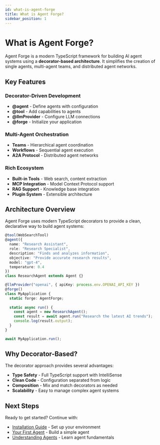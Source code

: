```yaml
---
id: what-is-agent-forge
title: What is Agent Forge?
sidebar_position: 1
---
```


# What is Agent Forge?

Agent Forge is a modern TypeScript framework for building AI agent systems using a **decorator-based architecture**. It simplifies the creation of single agents, multi-agent teams, and distributed agent networks.

## Key Features

### Decorator-Driven Development
- **@agent** - Define agents with configuration
- **@tool** - Add capabilities to agents  
- **@llmProvider** - Configure LLM connections
- **@forge** - Initialize your application

### Multi-Agent Orchestration
- **Teams** - Hierarchical agent coordination
- **Workflows** - Sequential agent execution
- **A2A Protocol** - Distributed agent networks

### Rich Ecosystem
- **Built-in Tools** - Web search, content extraction
- **MCP Integration** - Model Context Protocol support
- **RAG Support** - Knowledge base integration
- **Plugin System** - Extensible architecture

## Architecture Overview

Agent Forge uses modern TypeScript decorators to provide a clean, declarative way to build agent systems:

```typescript
@tool(WebSearchTool)
@agent({
  name: "Research Assistant",
  role: "Research Specialist", 
  description: "Finds and analyzes information",
  objective: "Provide accurate research results",
  model: "gpt-4",
  temperature: 0.4
})
class ResearchAgent extends Agent {}

@llmProvider("openai", { apiKey: process.env.OPENAI_API_KEY })
@forge()
class MyApplication {
  static forge: AgentForge;
  
  static async run() {
    const agent = new ResearchAgent();
    const result = await agent.run("Research the latest AI trends");
    console.log(result.output);
  }
}

await MyApplication.run();
```

## Why Decorator-Based?

The decorator approach provides several advantages:

- **Type Safety** - Full TypeScript support with IntelliSense
- **Clean Code** - Configuration separated from logic  
- **Composition** - Mix and match decorators as needed
- **Scalability** - Easy to manage complex agent systems

## Next Steps

Ready to get started? Continue with:
- [Installation Guide](../installation.mdx) - Set up your environment
- [Your First Agent](../your-first-agent.mdx) - Build a simple agent
- [Understanding Agents](../agents/agent-basics.mdx) - Learn agent fundamentals 